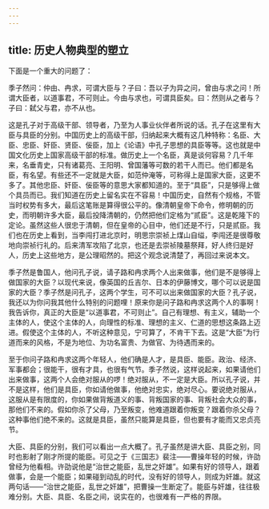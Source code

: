 ```yaml
---
---
---
```

title: 历史人物典型的塑立
---




下面是一个重大的问题了：

季子然问：仲由、冉求，可谓大臣与？子曰：吾以子为异之问，曾由与求之问！所谓大臣者，以道事君，不可则止。今由与求也，可谓具臣矣。曰：然则从之者与？子曰：弑父与君，亦不从也。

这是孔子对于高级干部、领导者，乃至为人事业伙伴者所说的话。孔子在这里有大臣与具臣的分别。中国历史上的高级干部，归纳起来大概有这几种特称：名臣、大臣、忠臣、奸臣、贤臣、佞臣，加上《论语》中孔子思想的具臣等等。这也就是中国文化历史上国家高级干部的标准。做历史上一个名臣，真是谈何容易？几千年来，名垂青史，只有诸葛亮、王阳明、曾国藩等可数的若干人而已。他们都是名臣，有名望。有些还不一定就是大臣，如范仲淹等，可称得上是国家大臣，这更不多了。其他忠臣、奸臣、佞臣等的意思大家都知道的。至于“具臣”，只是够得上做个具员而已。我们知道在历史上留名实在不容易！中国历史，自然有个规格，不管当时权势有多大，最后这笔账是算得很公平的。像清朝皇帝下命令，修明朝的历史，而明朝许多大臣，最后投降清朝的，仍然把他们定格为“贰臣”。这是乾隆下的定论。虽然这些人很忠于清朝，但在皇帝的心目中，他们还是不行，只是贰臣。我们也在历史上看到，当李闯打进北京时，明思宗崇祯上煤山自缢，李闯还是很尊敬地向崇祯行礼的。后来清军攻陷了北京，也还是去崇祯陵墓祭拜，好人终归是好人，历史上这些地方，是公理昭然的。把这个观念说清楚了，再回过来说本文。

季子然是鲁国人，他问孔子说，请子路和冉求两个人出来做事，他们是不是够得上做国家的大臣？以现代来说，像英国的丘吉尔、日本的伊藤博文，哪个可以说是国家的大臣？季子然是问孔子，这两个学生，可不可以出来做国家的大臣？孔子说，我还以为你问我其他什么特别的问题哩！原来你是问子路和冉求这两个人的事啊！我告诉你，真正的大臣是“以道事君，不可则止”。自己有理想、有主义，辅助一个主体的人，使这个主体的人，向理性的标准、理想的主义、仁道的思想这条路上迈进。假使这个主体的人，不听这种意见，宁可算了，不肯干下去。这是“大臣”为行道而来的风格，不是为地位、为功名富贵、为做官、为待遇而来的。

至于你问子路和冉求这两个年轻人，他们确是人才，是具臣、能臣。政治、经济、军事都会；很能干，很有才具，也很有气节。季子然说，这样说起来，如果请他们出来做事，这两个人会绝对服从的啰！绝对服从，不一定是大臣。所以孔子说，并不是这样，他们是具臣，你如请他做事，他绝对忠实，绝对尽心。要说绝对服从，这服从是有限度的，你如果做背叛道义的事、背叛国家的事、背叛社会大众的事，那他们不来的。假如你杀了父母，乃至叛变，他难道跟着你叛变？跟着你杀父母？这种事他们绝不来的。这就是具臣，虽然只能算是具臣，但也要有才能而又忠贞亮节。

大臣、具臣的分别，我们可以看出一点大概了。孔子虽然是讲大臣、具臣之别，同时也影射了刚才所提的能臣。可见之于《三国志》裴注——曹操年轻的时候，许劭曾经为他看相。许劭说他是“治世之能臣，乱世之奸雄”。如果有好的领导人，跟着做事，会是一个能臣；如果碰到动乱的时代，没有好的领导人，则成为奸雄。就这两句话——“治世之能臣，乱世之奸雄”，把曹操一生断定了。能臣与奸雄，往往极难分别。大臣、具臣、名臣之间，说实在的，也很难有一严格的界限。